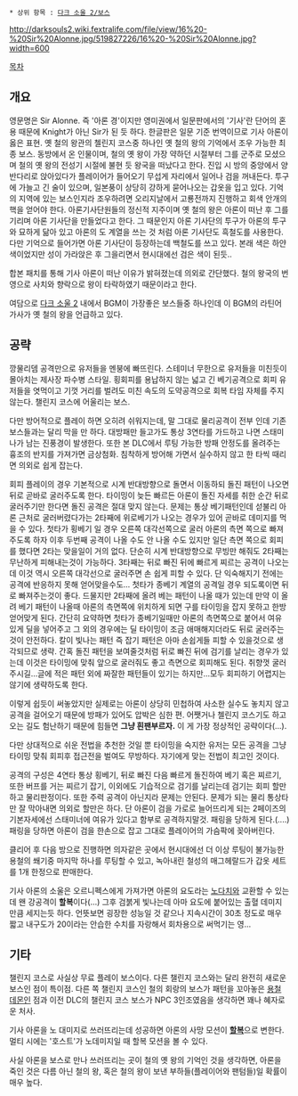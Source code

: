  * 상위 항목 : [[다크 소울 2/보스]]

http://darksouls2.wiki.fextralife.com/file/view/16%20-%20Sir%20Alonne.jpg/519827226/16%20-%20Sir%20Alonne.jpg?width=600

[[목차]]
== 개요 ==
영문명은 Sir Alonne. 즉 '아론 경'이지만 영미권에서 일문판에서의 '기사'란 단어의 혼용 때문에 Knight가 아닌 Sir가 된 듯 하다. 한글판은 일문 기준 번역이므로 기사 아론이 옳은 표현. 옛 철의 왕관의 첼린지 코스중 하나인 옛 철의 왕의 기억에서 조우 가능한 최종 보스. 동방에서 온 인물이며, 철의 옛 왕이 가장 약하던 시절부터 그를 군주로 모셨으며 철의 옛 왕의 전성기 시절에 불현 듯 왕국을 떠났다고 한다. 진입 시 방의 중앙에서 양반다리로 앉아있다가 플레이어가 들어오기 무섭게 자리에서 일어나 검을 꺼내든다. 투구에 가늘고 긴 술이 있으며, 일본풍이 상당히 강하게 묻어나오는 갑옷을 입고 있다. 기억의 지역에 있는 보스인지라 조우하려면 오리지날에서 고룡전까지 진행하고 회색 안개의 핵을 얻어야 한다. 아론기사단원들의 정신적 지주이며 옛 철의 왕은 아론이 떠난 후 그를 기리며 아론 기사단을 만들었다고 한다. 그 때문인지 아론 기사단의 투구가 아론의 투구와 묘하게 닮아 있고 아론의 도 계열을 쓰는 것 처럼 아론 기사단도 흑철도를 사용한다. 다만 기억으로 들어가면 아론 기사단이 등장하는데 백철도를 쓰고 있다. 본래 색은 하얀 색이었지만 성이 가라앉은 후 그을리면서 현시대에선 검은 색이 된듯..

합본 패치를 통해 기사 아론이 떠난 이유가 밝혀졌는데 의외로 간단했다. 철의 왕국의 번영으로 사치와 향락으로 왕이 타락하였기 때문이라고 한다.

여담으로 [[다크 소울 2]] 내에서 BGM이 가장좋은 보스들중 하나인데 이 BGM의 라틴어 가사가 옛 철의 왕을 언급하고 있다.

== 공략 ==
깡물리뎀 공격만으로 유저들을 멘붕에 빠뜨린다. 스테미너 무한으로 유저들을 미친듯이 몰아치는 제사장 파수병 스타일. 횡회피를 용납하지 않는 넓고 긴 베기공격으로 회피 유저들을 엿먹이고 기껏 거리를 벌려도 미친 속도의 도약공격으로 회복 타임 자체를 주지 않는다. 챌린지 코스에 어울리는 보스. 

다만 방어적으로 플레이 하면 오히려 쉬워지는데, 말 그대로 물리공격이 전부 인데 기존 보스들과는 달리 막을 만 하다. 대방패만 들고가도 통상 3연타를 가드하고 나면 스태미나가 남는 진풍경이 발생한다. 또한 본 DLC에서 루팅 가능한 방패 안정도를 올려주는 흉조의 반지를 가져가면 금상첨화. 침착하게 방어해 가면서 실수하지 않고 한 타씩 때리면 의외로 쉽게 잡는다. 

회피 플레이의 경우 기본적으로 시계 반대방향으로 돌면서 이동하되 돌진 패턴이 나오면 뒤로 곧바로 굴러주도록 한다. 타이밍이 늦든 빠르든 아론이 돌진 자세를 취한 순간 뒤로 굴러주기만 한다면 돌진 공격은 절대 맞지 않는다. 문제는 통상 베기패턴인데 섣불리 아론 근처로 굴러버렸다가는 2타째에 위로베기가 나오는 경우가 있어 곧바로 데미지를 먹을 수 있다. 첫타가 횡베기 일 경우 오른쪽 대각선쪽으로 굴러 아론의 측면 쪽으로 빠져주도록 하자 이후 두번째 공격이 나올 수도 안 나올 수도 있지만 일단 측면 쪽으로 회피를 했다면 2타는 맞을일이 거의 없다. 단순히 시계 반대방향으로 무빙만 해줘도 2타째는 무난하게 피해내는것이 가능하다. 3타째는 뒤로 빠진 뒤에 빠르게 찌르는 공격이 나오는데 이것 역시 오른쪽 대각선으로 굴러주면 손 쉽게 피할 수 있다. 단 익숙해지기 전에는 공격에 반응하지 못해 얻어맞을수도... 첫타가 종베기 계열의 공격일 경우 되도록이면 뒤로 빠져주는것이 좋다. 드물지만 2타째에 올려 베는 패턴이 나올 때가 있는데 만약 이 올려 베기 패턴이 나올때 아론의 측면쪽에 위치하게 되면 구를 타이밍을 잡지 못하고 한방 얻어맞게 된다. 간단히 요약하면 첫타가 종베기일때만 아론의 측면쪽으로 붙어서 여유 있게 딜을 넣어주고 그 외의 경우에는 딜 타이밍이 조금 애매해지더라도 뒤로 굴러주는것이 안전하다. 칼이 빛나는 패턴 즉 잡기 패턴은 아마 손쉽게들 피할 수 있을것으로 생각되므로 생략. 간혹 돌진 패턴을 보여줄것처럼 뒤로 빠진 뒤에 검기를 날리는 경우가 있는데 이것은 타이밍에 맞춰 앞으로 굴러줘도 좋고 측면으로 회피해도 된다. 취향껏 굴러주시길...글에 적은 패턴 외에 짜잘한 패턴들이 있기는 하지만...모두 회피하기 어렵지는 않기에 생략하도록 한다. 

이렇게 쉽듯이 써놓았지만 실제로는 아론이 상당히 민첩하여 사소한 실수도 놓치지 않고 공격을 걸어오기 때문에 방패가 있어도 압박은 심한 편. 어쨋거나 첼린지 코스기도 하고 오는 길도 험난하기 때문에 힘들면 '''그냥 흰팬부르자.''' 이 게 가장 정상적인 공략이다(...).

다만 상대적으로 쉬운 전법을 추천한 것일 뿐 타이밍을 숙지한 유저는 모든 공격을 그냥 타이밍 맞춰 회피후 접근전을 벌여도 무방하다. 자기에게 맞는 전법이 최고인 것이다.

공격의 구성은 4연타 통상 횡베기, 뒤로 빠진 다음 빠르게 돌진하여 베기 혹은 찌르기, 또한 버프를 거는 찌르기 잡기, 이외에도 기습적으로  검기를 날리는데 검기는 회피 할만하고 물리판정이다. 또한 주력 공격이 아닌지라 문제는 안된다. 문제가 되는 물리 통상타만 잘 막아내면 의외로 할만은 하다. 단 아론이 검을 가로로 늘어뜨리게 되는 2페이즈의 기본자세에선 스태미너에 여유가 있다고 함부로 공격하지말것. 패링을 당하게 된다.(....) 패링을 당하면 아론이 검을 한손으로 잡고 그대로 플레이어의 가슴팍에 꽂아버린다. 

클리어 후 다음 방으로 진행하면 의자같은 곳에서 현시대에선 더 이상 루팅이 불가능한 용철의 쐐기중 마지막 하나를 루팅할 수 있고, 녹아내린 철성의 매그헤랄드가 갑옷 세트를 1개 한정으로 판매한다. 

기사 아론의 소울은 오르니펙스에게 가져가면 아론의 요도라는 [[노다치]]와 교환할 수 있는데 왠 강공격이 '''할복'''이다(...) 그후 검붉게 빛나는데 아마 요도에 붙어있는 출혈 데미지 만큼 세지는듯 하다. 언뜻보면 굉장한 성능일 것 같으나 지속시간이 30초 정도로 매우 짧고 내구도가 20이라는 안습한 수치를 자랑해서 회차용으로 써먹기는 영...

== 기타 ==
챌린지 코스로 사실상 무료 플레이 보스이다. 다른 챌린지 코스와는 달리 완전히 새로운 보스인 점이 특이점. 다른 쪽 챌린지 코스인 철의 회랑의 보스가 패턴을 꼬아놓은 [[용철 데몬]]인 점과 이전 DLC의 챌린지 코스 보스가 NPC 3인조였음을 생각하면 꽤나 혜자로운 처사.

기사 아론을 노 대미지로 쓰러뜨리는데 성공하면 아론의 사망 모션이 '''[[할복]]'''으로 변한다. 멀티 시에는 '호스트'가 노데미지일 때 할복 모션을 볼 수 있다.

사실 아론을 보스로 만나 쓰러뜨리는 곳이 철의 옛 왕의 기억인 것을 생각하면, 아론을 죽인 것은 다름 아닌 철의 왕, 혹은 철의 왕이 보낸 부하들(플레이어와 팬텀들)일 확률이 매우 높다.

